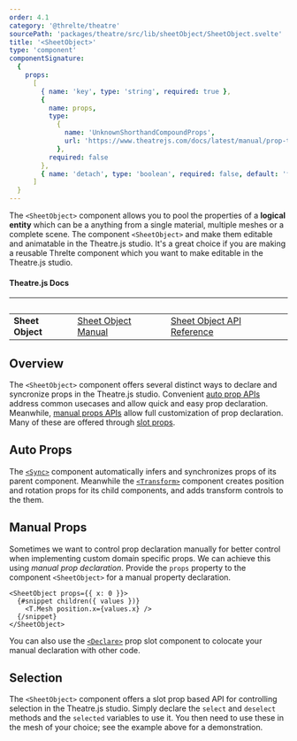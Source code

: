 ```yaml
---
order: 4.1
category: '@threlte/theatre'
sourcePath: 'packages/theatre/src/lib/sheetObject/SheetObject.svelte'
title: '<SheetObject>'
type: 'component'
componentSignature:
  {
    props:
      [
        { name: 'key', type: 'string', required: true },
        {
          name: props,
          type:
            {
              name: 'UnknownShorthandCompoundProps',
              url: 'https://www.theatrejs.com/docs/latest/manual/prop-types'
            },
          required: false
        },
        { name: 'detach', type: 'boolean', required: false, default: 'false' }
      ]
  }
---
```



The `<SheetObject>` component allows you to pool the properties of a **logical entity** which can be a anything from a single material, multiple meshes or a complete scene. The component `<SheetObject>` and
make them editable and animatable in the Theatre.js studio. It's a great choice if you are making a reusable Threlte component which
you want to make editable in the Theatre.js studio.

#### Theatre.js Docs

| &nbsp;           | &nbsp;                                                                      | &nbsp;                                                                              |
| ---------------- | --------------------------------------------------------------------------- | ----------------------------------------------------------------------------------- |
| **Sheet Object** | [Sheet Object Manual](https://www.theatrejs.com/docs/latest/manual/objects) | [Sheet Object API Reference](https://www.theatrejs.com/docs/latest/api/core#object) |

## Overview

The `<SheetObject>` component offers several distinct ways to declare and syncronize props in the Theatre.js studio. Convenient [auto prop APIs](#auto-props) address common usecases and allow
quick and easy prop declaration. Meanwhile, [manual props APIs](/reference/theatre/sheet-object#manual-props) allow full customization of prop declaration. Many of these are offered through [slot props](https://svelte.dev/docs/special-elements#slot-slot-key-value).

<Example path="theatre/sheet-object" />

## Auto Props

The [`<Sync>`](/reference/theatre/sync) component automatically infers and synchronizes props of its parent component. Meanwhile the [`<Transform>`](/reference/theatre/transform) component creates position and rotation props for its
child components, and adds transform controls to the them.

## Manual Props

Sometimes we want to control prop declaration manually for better control when implementing custom domain
specific props. We can achieve this using _manual prop declaration_. Provide the `props` property to the component
`<SheetObject>` for a manual property declaration.

```svelte
<SheetObject props={{ x: 0 }}>
  {#snippet children({ values })}
    <T.Mesh position.x={values.x} />
  {/snippet}
</SheetObject>
```

You can also use the [`<Declare>`](/reference/theatre/declare) prop slot component to colocate your manual declaration with other code.

## Selection

The `<SheetObject>` component offers a slot prop based API for controlling selection in the Theatre.js studio. Simply
declare the `select` and `deselect` methods and the `selected` variables to use it. You then need to use these in the
mesh of your choice; see the example above for a demonstration.
